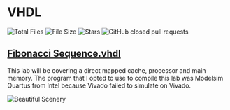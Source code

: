 # VHDL

![Total Files](https://img.shields.io/github/directory-file-count/jge162/Verilog_Projects?color=4078c0&style=for-the-badge)
![File Size](https://img.shields.io/github/repo-size/jge162/Verilog_Projects?color=4078c0&style=for-the-badge)
![Stars](https://img.shields.io/github/stars/jge162/Verilog_Projects?color=4078c0&style=for-the-badge) 
![GitHub closed pull requests](https://img.shields.io/github/issues-pr-closed/jge162/Verilog_Projects?color=red&label=Closed%20Pull%20requests&logo=GitHub&style=for-the-badge)

## [Fibonacci Sequence.vhdl](https://github.com/jge162/Verilog_VHDL_Projects/blob/main/Fibonacci_sequence.vhdl)
This lab will be covering a direct mapped cache, processor and main memory. The program that I opted to use to compile this lab was Modelsim Quartus from Intel because Vivado failed to simulate on Vivado.

![Beautiful Scenery](../images/Fib.jpg)